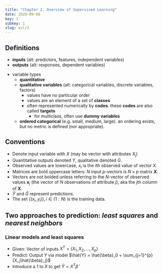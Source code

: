 ```yaml
---
title: "Chapter 2. Overview of Supervised Learning"
date: 2020-09-08
key: 1
subkey: 1
slug: esl/2
---
```


## Definitions

- **inputs** (alt: predictors, features, independent variables)
- **outputs** (alt: responses, dependent variables)
* variable types
  - **quantitative**
  - **qualitative variables** (alt: categorical variables, discrete variables,
    factors)
    * values have no particular order
    - values are an element of a set of **classes**
    - often represented numerically by **codes**. these **codes** are
      also called **targets**
      - for multiclass, often use **dummy variables**
  - **ordered categorical** (e.g. small, medium, large). an ordering
    exists, but no metric is defined (nor appropriate).

## Conventions
- Denote input variable with $X$ (may be vector with attributes $X_j$)
- Quantitative outputs denoted $Y$, qualitative denoted $G$.
- Observed values are lowercase, $x_i$ is the $i$th observed value of
  vector $X$.
- Matrices are bold uppercase letters: $N$ input $p$-vectors is $N \times p$
  matrix $\mathbf{X}$.
- Vectors are not bolded unless referring to the $N$-vector of observed
  values $\mathbf{x}_j$ (the vector of $N$ observations of attribute $j$),
  aka the $j$th column of $\mathbf{X}$.
- $\hat{Y}$ and $\hat{G}$ represent predictions.
- The set $\{(x_i, y_i)\}, i \in (1:N)$ is the training data.

## Two approaches to prediction: _least squares_ and _nearest neighbors_

### Linear models and least squares

- Given: Vector of inputs $X^T = (X_1, X_2, ..., X_p)$
- Predict: Output $Y$ via model $\hat{Y} = \hat{\beta}_0 + \sum_{j=1}^{p} {X_j\hat{\beta}_j}$
- Introduce a $1$ to $X$ to get $\hat{Y} = X^T\hat{\beta}$


